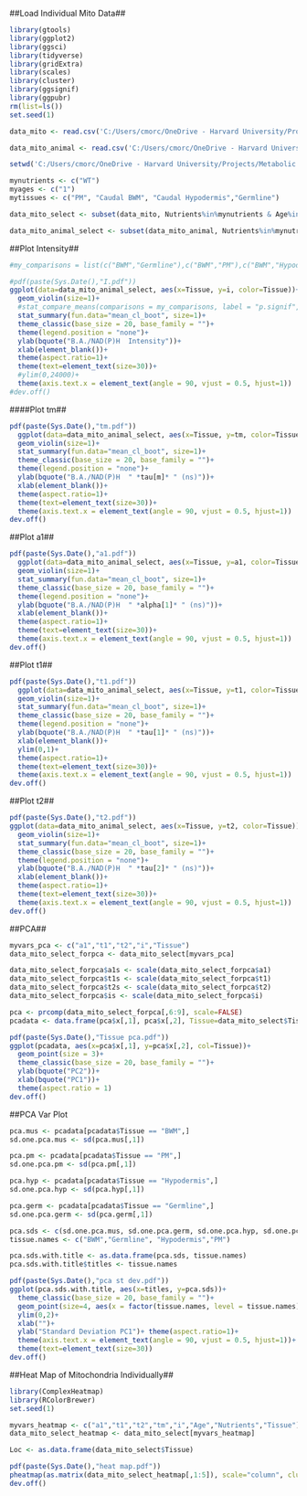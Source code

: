 
##Load Individual Mito Data##
```r
library(gtools)
library(ggplot2)
library(ggsci)
library(tidyverse)
library(gridExtra)
library(scales)
library(cluster)
library(ggsignif)
library(ggpubr)
rm(list=ls())
set.seed(1)

data_mito <- read.csv('C:/Users/cmorc/OneDrive - Harvard University/Projects/Metabolic Aging Atlas/C.-elegans-Mitochondrial-Aging/FLIM_Mito_052623.csv')

data_mito_animal <- read.csv('C:/Users/cmorc/OneDrive - Harvard University/Projects/Metabolic Aging Atlas/C.-elegans-Mitochondrial-Aging/FLIM_Mito_Median_Per_Animal_052623.csv')

setwd('C:/Users/cmorc/OneDrive - Harvard University/Projects/Metabolic Aging Atlas/C.-elegans-Mitochondrial-Aging/Tissue Analyses/')

mynutrients <- c("WT")
myages <- c("1")
mytissues <- c("PM", "Caudal BWM", "Caudal Hypodermis","Germline")

data_mito_select <- subset(data_mito, Nutrients%in%mynutrients & Age%in%myages & TissueFullName%in%mytissues)

data_mito_animal_select <- subset(data_mito_animal, Nutrients%in%mynutrients & Age%in%myages & TissueFullName%in%mytissues)

```

##Plot Intensity##
```r
#my_comparisons = list(c("BWM","Germline"),c("BWM","PM"),c("BWM","Hypodermis"))

#pdf(paste(Sys.Date(),"I.pdf"))
ggplot(data=data_mito_animal_select, aes(x=Tissue, y=i, color=Tissue))+
  geom_violin(size=1)+
  #stat_compare_means(comparisons = my_comparisons, label = "p.signif", label.y = c(16000,   17000, 18000),size=8)+
  stat_summary(fun.data="mean_cl_boot", size=1)+
  theme_classic(base_size = 20, base_family = "")+
  theme(legend.position = "none")+
  ylab(bquote("B.A./NAD(P)H  Intensity"))+
  xlab(element_blank())+
  theme(aspect.ratio=1)+
  theme(text=element_text(size=30))+ 
  #ylim(0,24000)+
  theme(axis.text.x = element_text(angle = 90, vjust = 0.5, hjust=1))
#dev.off()
```

####Plot tm##
```r
pdf(paste(Sys.Date(),"tm.pdf"))
  ggplot(data=data_mito_animal_select, aes(x=Tissue, y=tm, color=Tissue))+
  geom_violin(size=1)+
  stat_summary(fun.data="mean_cl_boot", size=1)+
  theme_classic(base_size = 20, base_family = "")+
  theme(legend.position = "none")+
  ylab(bquote("B.A./NAD(P)H  " *tau[m]* " (ns)"))+
  xlab(element_blank())+
  theme(aspect.ratio=1)+
  theme(text=element_text(size=30))+ 
  theme(axis.text.x = element_text(angle = 90, vjust = 0.5, hjust=1))
dev.off()
```

##Plot a1##
```r
pdf(paste(Sys.Date(),"a1.pdf"))
  ggplot(data=data_mito_animal_select, aes(x=Tissue, y=a1, color=Tissue))+
  geom_violin(size=1)+
  stat_summary(fun.data="mean_cl_boot", size=1)+
  theme_classic(base_size = 20, base_family = "")+
  theme(legend.position = "none")+
  ylab(bquote("B.A./NAD(P)H  " *alpha[1]* " (ns)"))+
  xlab(element_blank())+
  theme(aspect.ratio=1)+
  theme(text=element_text(size=30))+ 
  theme(axis.text.x = element_text(angle = 90, vjust = 0.5, hjust=1))
dev.off()
```

##Plot t1##
```r
pdf(paste(Sys.Date(),"t1.pdf"))
  ggplot(data=data_mito_animal_select, aes(x=Tissue, y=t1, color=Tissue))+
  geom_violin(size=1)+
  stat_summary(fun.data="mean_cl_boot", size=1)+
  theme_classic(base_size = 20, base_family = "")+
  theme(legend.position = "none")+
  ylab(bquote("B.A./NAD(P)H  " *tau[1]* " (ns)"))+
  xlab(element_blank())+
  ylim(0,1)+
  theme(aspect.ratio=1)+
  theme(text=element_text(size=30))+ 
  theme(axis.text.x = element_text(angle = 90, vjust = 0.5, hjust=1))
dev.off()
```

##Plot t2##
```r
pdf(paste(Sys.Date(),"t2.pdf"))
ggplot(data=data_mito_animal_select, aes(x=Tissue, y=t2, color=Tissue))+
  geom_violin(size=1)+
  stat_summary(fun.data="mean_cl_boot", size=1)+
  theme_classic(base_size = 20, base_family = "")+
  theme(legend.position = "none")+
  ylab(bquote("B.A./NAD(P)H  " *tau[2]* " (ns)"))+
  xlab(element_blank())+
  theme(aspect.ratio=1)+
  theme(text=element_text(size=30))+ 
  theme(axis.text.x = element_text(angle = 90, vjust = 0.5, hjust=1))
dev.off()
```

##PCA##
```r
myvars_pca <- c("a1","t1","t2","i","Tissue")
data_mito_select_forpca <- data_mito_select[myvars_pca]

data_mito_select_forpca$a1s <- scale(data_mito_select_forpca$a1)
data_mito_select_forpca$t1s <- scale(data_mito_select_forpca$t1)
data_mito_select_forpca$t2s <- scale(data_mito_select_forpca$t2)
data_mito_select_forpca$is <- scale(data_mito_select_forpca$i)

pca <- prcomp(data_mito_select_forpca[,6:9], scale=FALSE)
pcadata <- data.frame(pca$x[,1], pca$x[,2], Tissue=data_mito_select$Tissue)

pdf(paste(Sys.Date(),"Tissue pca.pdf"))
ggplot(pcadata, aes(x=pca$x[,1], y=pca$x[,2], col=Tissue))+
  geom_point(size = 3)+
  theme_classic(base_size = 20, base_family = "")+
  ylab(bquote("PC2"))+
  xlab(bquote("PC1"))+
  theme(aspect.ratio = 1)
dev.off()
```

##PCA Var Plot
```r
pca.mus <- pcadata[pcadata$Tissue == "BWM",]
sd.one.pca.mus <- sd(pca.mus[,1])

pca.pm <- pcadata[pcadata$Tissue == "PM",]
sd.one.pca.pm <- sd(pca.pm[,1])

pca.hyp <- pcadata[pcadata$Tissue == "Hypodermis",]
sd.one.pca.hyp <- sd(pca.hyp[,1])

pca.germ <- pcadata[pcadata$Tissue == "Germline",]
sd.one.pca.germ <- sd(pca.germ[,1])

pca.sds <- c(sd.one.pca.mus, sd.one.pca.germ, sd.one.pca.hyp, sd.one.pca.pm)
tissue.names <- c("BWM","Germline", "Hypodermis","PM")

pca.sds.with.title <- as.data.frame(pca.sds, tissue.names)
pca.sds.with.title$titles <- tissue.names

pdf(paste(Sys.Date(),"pca st dev.pdf"))
ggplot(pca.sds.with.title, aes(x=titles, y=pca.sds))+
  theme_classic(base_size = 20, base_family = "")+
  geom_point(size=4, aes(x = factor(tissue.names, level = tissue.names)))+
  ylim(0,2)+
  xlab("")+
  ylab("Standard Deviation PC1")+ theme(aspect.ratio=1)+ 
  theme(axis.text.x = element_text(angle = 90, vjust = 0.5, hjust=1))+
  theme(text=element_text(size=30))
dev.off()
```

##Heat Map of Mitochondria Individually##
```r
library(ComplexHeatmap)
library(RColorBrewer)
set.seed(1)

myvars_heatmap <- c("a1","t1","t2","tm","i","Age","Nutrients","Tissue")
data_mito_select_heatmap <- data_mito_select[myvars_heatmap]

Loc <- as.data.frame(data_mito_select$Tissue)

pdf(paste(Sys.Date(),"heat map.pdf"))
pheatmap(as.matrix(data_mito_select_heatmap[,1:5]), scale="column", cluster_rows=FALSE, cluster_cols=FALSE, annotation_names_col=TRUE,fontsize=20,annotation_row=Loc,cellwidth=20,show_rownames = FALSE,color=colorRampPalette(c("navy", "white", "red"))(50))
dev.off()
```

